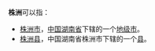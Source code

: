 '''株洲'''可以指：
* [[株洲市|株洲市]]，[[中国|中国]][[湖南省|湖南省]]下辖的一个[[地级市|地级市]]。
* [[株洲县|株洲县]]，中国湖南省株洲市下辖的一个[[县|县]]。
{{disambig|Cat=二字中国地名消歧义}}